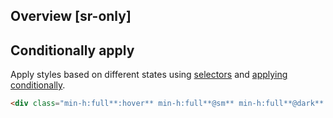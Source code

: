 ## Overview [sr-only]
<Overview/>

## Conditionally apply
Apply styles based on different states using [selectors](/guide/state-selectors) and [applying conditionally](/guide/applying-conditionally).
```html
<div class="min-h:full**:hover** min-h:full**@sm** min-h:full**@dark** min-h:full**@print**">…</div>
```

